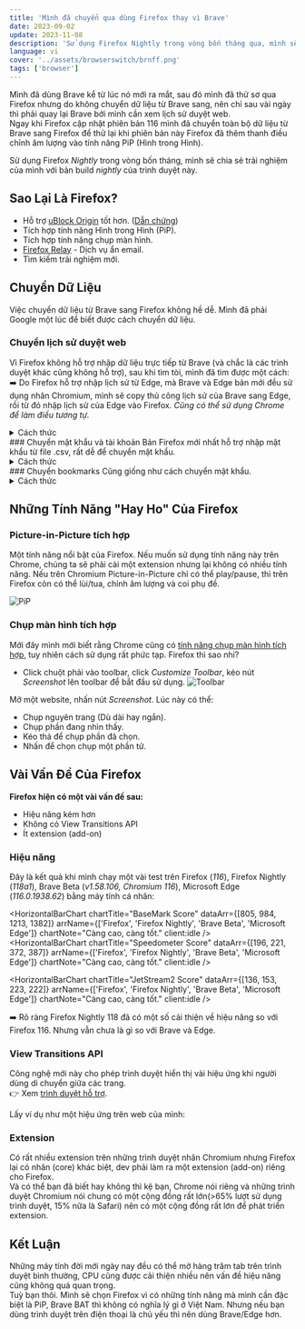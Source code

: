 ```yaml
---
title: 'Mình đã chuyển qua dùng Firefox thay vì Brave'
date: 2023-09-02
update: 2023-11-08
description: 'Sử dụng Firefox Nightly trong vòng bốn tháng qua, mình sẽ chia sẻ trải nghiệm của mình với trình duyệt này đặc biệt là với bản build nightly.'
language: vi
cover: '../assets/browserswitch/brnff.png'
tags: ['browser']
---
```



Mình đã dùng Brave kể từ lúc nó mới ra mắt, sau đó mình đã thử sơ qua Firefox nhưng do không chuyển dữ liệu từ Brave sang, nên chỉ sau vài ngày thì phải quay lại Brave bởi mình cần xem lịch sử duyệt web.\
Ngay khi Firefox cập nhật phiên bản 116 mình đã chuyển toàn bộ dữ liệu từ Brave sang Firefox để thử lại khi phiên bản này Firefox đã thêm thanh điều chỉnh âm lượng vào tính năng PiP (Hình trong Hình).

Sử dụng Firefox _Nightly_ trong vòng bốn tháng, mình sẽ chia sẻ trải nghiệm của mình với bản build _nightly_ của trình duyệt này.

## Sao Lại Là Firefox?

-  Hỗ trợ [uBlock Origin](https://github.com/gorhill/uBlock) tốt hơn. ([Dẫn chứng](https://github.com/gorhill/uBlock/wiki/uBlock-Origin-works-best-on-Firefox))
-  Tích hợp tính năng Hình trong Hình (PiP).
-  Tích hợp tính năng chụp màn hình.
-  [Firefox Relay](https://relay.firefox.com/) - Dịch vụ ẩn email.
-  Tìm kiếm trải nghiệm mới.

## Chuyển Dữ Liệu

Việc chuyển dữ liệu từ Brave sang Firefox không hề dễ. Mình đã phải Google một lúc để biết được cách chuyển dữ liệu.

### Chuyển lịch sử duyệt web

Vì Firefox không hỗ trợ nhập dữ liệu trực tiếp từ Brave (và chắc là các trình duyệt khác cũng không hỗ trợ), sau khi tìm tòi, mình đã tìm được một cách:\
 ➡️ Do Firefox hỗ trợ nhập lịch sử từ Edge, mà Brave và Edge bản mới đều sử dụng nhân Chromium, mình sẽ copy thủ công lịch sử của Brave sang Edge, rồi từ đó nhập lịch sử của Edge vào Firefox. _Cũng có thể sử dụng Chrome để làm điều tương tự._

<details>
   <summary class="text-xl font-bold hover:underline hover:cursor-pointer w-fit">Cách thức</summary>

      **Bước 1: Copy lịch sử Brave sang Edge/Chrome**
      - Mở _Run_: <kbd class="kbd text-base-content">Windows ⌘</kbd> + <kbd class="kbd text-base-content">R</kbd>
      - Nhập: `%appdata%` rồi nhấn OK.
      ![Run window.](../assets/browserswitch/runwindow.webp)
      - Khi File Explorer mở, nếu đang ở _Roaming_, nhấn _AppData_ rồi vào thư mục _Local_.
      ![Roaming](../assets/browserswitch/roaming.webp)
      - Mở _BraveSoftware_ > _Brave_Browser_ (_Brave_Browser-Beta_ nếu dùng bản Beta) > _User Data_.
      - Copy file `History` và `History-journal`.
      ![History Files](../assets/browserswitch/historyfile.webp)
      - Quay lại thư mục _Local_, mở _Edge_ (Chromium Edge) User Data folder: _Microsoft_ > _Edge_ > _User Data_ rồi paste lại file đã copy.

      **Bước 2: Nhập lịch sử từ Edge vào Firefox**
      - Mở _Firefox_ > _Settings_ > _General_ > _Import Browser Data_ > _Import Data_ > Select _Microsoft Edge - Profile_, tick tuỳ chọn _Select All_ > Import.

</details>
### Chuyển mật khẩu và tài khoản
Bản Firefox mới nhất hỗ trợ nhập mật khẩu từ file .csv, rất dễ để chuyển mật khẩu.

<details>
   <summary class="text-xl font-bold hover:underline hover:cursor-pointer w-fit">Cách thức</summary>

      **Bước 1: Xuất mật khẩu Brave**
      - Mở _Brave_ > _Settings_ > _Autofill & Passwords_, ở phần _Saved Passwords_ click <kbd class="kbd text-base-content">⫶</kbd> rồi chọn `Export Passwords`.

      **Bước 2: Nhập file mật khẩu vào Firefox**
      - Mở _Firefox_ > <kbd class="kbd text-base-content">☰</kbd> _Menu_  > _Passwords_ > <kbd class='kbd'>⋯</kbd> _Options_ > _Import from a File..._ > Chọn file `Passwords.csv` đã xuất trước đó.

     > Nhớ xoá file `Passwords.csv` khi xong việc.

</details>
### Chuyển bookmarks
Cũng giống như cách chuyển mật khẩu.

<details>
   <summary class="text-xl font-bold hover:underline hover:cursor-pointer w-fit">Cách thức</summary>

      **Bước 1: Xuất bookmark Brave**
      - Mở _Brave_ > <kbd class="kbd text-base-content">Ctrl</kbd> + <kbd class="kbd text-base-content">Shift</kbd> + <kbd class="kbd text-base-content">O</kbd> > <kbd class='kbd'>⋯</kbd> _Tuỳ chọn_ > _Export Bookmarks_.

      **Bước 2: Nhập file bookmark vào Firefox**
      - Mở _Firefox_ > <kbd class="kbd text-base-content">Ctrl</kbd> + <kbd class="kbd text-base-content">Shift</kbd> + <kbd class="kbd text-base-content">O</kbd> > <kbd class='kbd'>⋯</kbd> _Tuỳ chọn_ > _Import and Backup_ > _Import Bookmarks from HTML..._ > Chọn file `Bookmarks.html` đã xuất.

</details>

## Những Tính Năng "Hay Ho" Của Firefox

### Picture-in-Picture tích hợp

Một tính năng nổi bật của Firefox. Nếu muốn sử dụng tính năng này trên Chrome, chúng ta sẽ phải cài một extension nhưng lại không có nhiều tính năng.
Nếu trên Chromium Picture-in-Picture chỉ có thể play/pause, thì trên Firefox còn có thể lùi/tua, chỉnh âm lượng và coi phụ đề.

![PiP](../assets/browserswitch/PiP.webp)

### Chụp màn hình tích hợp

Mới đây mình mới biết rằng Chrome cũng có [tính năng chụp màn hình tích hợp](https://zapier.com/blog/full-page-screenshots-in-chrome/), tuy nhiên cách sử dụng rất phức tạp. Firefox thì sao nhỉ?

-  Click chuột phải vào toolbar, click _Customize Toolbar_, kéo nút _Screenshot_ lên toolbar để bắt đầu sử dụng.
   ![Toolbar](../assets/browserswitch/ToolbarMag.webp)

Mở một website, nhấn nút _Screenshot_. Lúc này có thể:

-  Chụp nguyên trang (Dù dài hay ngắn).
-  Chụp phần đang nhìn thấy.
-  Kéo thả để chụp phần đã chọn.
-  Nhấn để chọn chụp một phần tử.

## Vài Vấn Đề Của Firefox

**Firefox hiện có một vài vấn đề sau:**

-  Hiệu năng kém hơn
-  Không có View Transitions API
-  Ít extension (add-on)

### Hiệu năng

Đây là kết quả khi mình chạy một vài test trên Firefox (_116_), Firefox Nightly (_118a1_), Brave Beta (_v1.58.106, Chromium 116_), Microsoft Edge (_116.0.1938.62_) bằng máy tính cá nhân:

<HorizontalBarChart
   chartTitle="BaseMark Score"
   dataArr={[805, 984, 1213, 1382]}
   arrName={['Firefox', 'Firefox Nightly', 'Brave Beta', 'Microsoft Edge']}
   chartNote="Càng cao, càng tốt."
   client:idle
/>
<br />
<HorizontalBarChart
   chartTitle="Speedometer Score"
   dataArr={[196, 221, 372, 387]}
   arrName={['Firefox', 'Firefox Nightly', 'Brave Beta', 'Microsoft Edge']}
   chartNote="Càng cao, càng tốt."
   client:idle
/>
<br />

<HorizontalBarChart
   chartTitle="JetStream2 Score"
   dataArr={[136, 153, 223, 222]}
   arrName={['Firefox', 'Firefox Nightly', 'Brave Beta', 'Microsoft Edge']}
   chartNote="Càng cao, càng tốt."
   client:idle
/>

➡️ Rõ ràng Firefox Nightly 118 đã có một số cải thiện về hiệu năng so với Firefox 116. Nhưng vẫn chưa là gì so với Brave và Edge.

### View Transitions API

Công nghệ mới này cho phép trình duyệt hiển thị vài hiệu ứng khi người dùng di chuyển giữa các trang.\
👉 Xem [trình duyệt hỗ trợ](https://developer.mozilla.org/en-US/docs/Web/API/View_Transitions_API#browser_compatibility).

Lấy ví dụ như một hiệu ứng trên web của mình:

<MinimalYoutubeEmbed videoID="4u0EYHuuZJ8" />

### Extension

Có rất nhiều extension trên những trình duyệt nhân Chromium nhưng Firefox lại có nhân (core) khác biệt, dev phải làm ra một extension (add-on) riêng cho Firefox.\
Và có thể bạn đã biết hay không thì kệ bạn, Chrome nói riêng và những trình duyệt Chromium nói chung có một cộng đồng rất lớn(>65% lượt sử dụng trình duyệt, 15% nữa là Safari) nên có một cộng đồng rất lớn để phát triển extension.

## Kết Luận

Những máy tính đời mới ngày nay đều có thể mở hàng trăm tab trên trình duyệt bình thường, CPU cũng được cải thiện nhiều nên vấn đề hiệu năng cũng không quá quan trọng.\
Tuỳ bạn thôi. Mình sẽ chọn Firefox vì có những tính năng mà mình cần đặc biệt là PiP, Brave BAT thì không có nghĩa lý gì ở Việt Nam. Nhưng nếu bạn dùng trình duyệt trên điện thoại là chủ yếu thì nên dùng Brave/Edge hơn.
